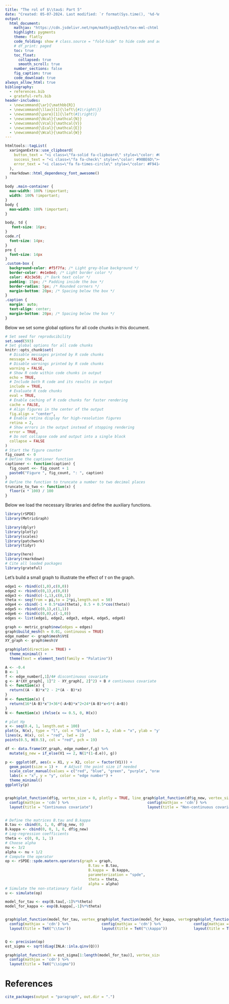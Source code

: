 ```yaml
---
title: "The rol of $\\tau$: Part 5"
date: "Created: 05-07-2024. Last modified: `r format(Sys.time(), '%d-%m-%Y.')`"
output:
  html_document:
    mathjax: "https://cdn.jsdelivr.net/npm/mathjax@3/es5/tex-mml-chtml.js"
    highlight: pygments
    theme: flatly
    code_folding: show # class.source = "fold-hide" to hide code and add a button to show it
    # df_print: paged
    toc: true
    toc_float:
      collapsed: true
      smooth_scroll: true
    number_sections: false
    fig_caption: true
    code_download: true
always_allow_html: true
bibliography: 
  - references.bib
  - grateful-refs.bib
header-includes:
  - \newcommand{\ar}{\mathbb{R}}
  - \newcommand{\llav}[1]{\left\{#1\right\}}
  - \newcommand{\pare}[1]{\left(#1\right)}
  - \newcommand{\Ncal}{\mathcal{N}}
  - \newcommand{\Vcal}{\mathcal{V}}
  - \newcommand{\Ecal}{\mathcal{E}}
  - \newcommand{\Wcal}{\mathcal{W}}
---
```


```r
htmltools::tagList(
  xaringanExtra::use_clipboard(
    button_text = "<i class=\"fa-solid fa-clipboard\" style=\"color: #00008B\"></i>",
    success_text = "<i class=\"fa fa-check\" style=\"color: #90BE6D\"></i>",
    error_text = "<i class=\"fa fa-times-circle\" style=\"color: #F94144\"></i>"
  ),
  rmarkdown::html_dependency_font_awesome()
)
```


```css
body .main-container {
  max-width: 100% !important;
  width: 100% !important;
}
body {
  max-width: 100% !important;
}

body, td {
   font-size: 16px;
}
code.r{
  font-size: 14px;
}
pre {
  font-size: 14px
}
.custom-box {
  background-color: #f5f7fa; /* Light grey-blue background */
  border-color: #e1e8ed; /* Light border color */
  color: #2c3e50; /* Dark text color */
  padding: 15px; /* Padding inside the box */
  border-radius: 5px; /* Rounded corners */
  margin-bottom: 20px; /* Spacing below the box */
}
.caption {
  margin: auto;
  text-align: center;
  margin-bottom: 20px; /* Spacing below the box */
}
```


Below we set some global options for all code chunks in this document.


```r
# Set seed for reproducibility
set.seed(593) 
# Set global options for all code chunks
knitr::opts_chunk$set(
  # Disable messages printed by R code chunks
  message = FALSE,    
  # Disable warnings printed by R code chunks
  warning = FALSE,    
  # Show R code within code chunks in output
  echo = TRUE,        
  # Include both R code and its results in output
  include = TRUE,     
  # Evaluate R code chunks
  eval = TRUE,       
  # Enable caching of R code chunks for faster rendering
  cache = FALSE,      
  # Align figures in the center of the output
  fig.align = "center",
  # Enable retina display for high-resolution figures
  retina = 2,
  # Show errors in the output instead of stopping rendering
  error = TRUE,
  # Do not collapse code and output into a single block
  collapse = FALSE
)
# Start the figure counter
fig_count <- 0
# Define the captioner function
captioner <- function(caption) {
  fig_count <<- fig_count + 1
  paste0("Figure ", fig_count, ": ", caption)
}
# Define the function to truncate a number to two decimal places
truncate_to_two <- function(x) {
  floor(x * 100) / 100
}
```


Below we load the necessary libraries and define the auxiliary functions.

```r
library(rSPDE)
library(MetricGraph)

library(dplyr)
library(plotly)
library(scales)
library(patchwork)
library(tidyr)

library(here)
library(rmarkdown)
# Cite all loaded packages
library(grateful)
```



Let's build a small graph to illustrate the effect of $\tau$ on the graph.

```r
edge1 <- rbind(c(1,0),c(0,0))
edge2 <- rbind(c(0,1),c(0,0))
edge3 <- rbind(c(-1,1),c(0,1))
theta <- seq(from = pi,to = 2*pi,length.out = 50)
edge4 <- cbind(-1 + 0.5*sin(theta), 0.5 + 0.5*cos(theta))
edge5 <- rbind(c(0,1),c(1,1))
edge6 <- rbind(c(0,0),c(-1,0))
edges <- list(edge1, edge2, edge3, edge4, edge5, edge6)
```

```r
graph <- metric_graph$new(edges = edges)
graph$build_mesh(h = 0.01, continuous = TRUE)
edge_number <- graph$mesh$VtE
XY_graph <- graph$mesh$V
```

```r
graph$plot(direction = TRUE) + 
  theme_minimal() + 
  theme(text = element_text(family = "Palatino"))
```


```r
A <- -0.4
B <- 1
f <- edge_number[,1]/4# discontinuous covariate
g <- A*(XY_graph[, 1]^2 - XY_graph[, 2]^2) + B # continuous covariate
h <- function(x) {
  return((A - B)*x^2 - 2*(A - B)*x)
}
H <- function(x) {
  return(16*(A-B)*x^3+36*(-A+B)*x^2+24*(A-B)*x+5*(-A+B))
}
N <- function(x) ifelse(x <= 0.5, 0, H(x))
```


```r
# plot Hp
x <- seq(0.4, 1, length.out = 100)
plot(x, N(x), type = "l", col = "blue", lwd = 2, xlab = "x", ylab = "y")
lines(x, H(x), col = "red", lwd = 2)
points(0.5, H(0.5), col = "red", pch = 19)
```


```r
df <- data.frame(XY_graph, edge_number,f,g) %>%
  mutate(g_new = if_else(V1 == 2, N(1*(1-d.e)), g))

p <- ggplot(df, aes(x = X1, y = X2, color = factor(V1))) +
  geom_point(size = 1) +   # Adjust the point size if needed
  scale_color_manual(values = c("red", "blue", "green", "purple", "orange", "skyblue")) +  # Custom colors
  labs(x = "x", y = "y", color = "edge number") +
  theme_minimal()
ggplotly(p)
```


:::: {style="display: grid; grid-template-columns: 450px 450px; grid-column-gap: 1px;"}

::: {}

```r
graph$plot_function(df$g, vertex_size = 0, plotly = TRUE, line_color = "blue", line_width = 3) %>%  
  config(mathjax = 'cdn') %>% 
  layout(title = "Continuous covariate")
```


:::

::: {}


```r
graph$plot_function(df$g_new, vertex_size = 0, plotly = TRUE, line_color = "blue", line_width = 3) %>%  
  config(mathjax = 'cdn') %>% 
  layout(title = "Non-continuous covariate but still Kirchhoff")
```


:::

::::


```r
# Define the matrices B.tau and B.kappa
B.tau <- cbind(0, 1, 0, df$g_new, 0)
B.kappa <- cbind(0, 0, 1, 0, df$g_new)
# Log-regression coefficients
theta <- c(0, 0, 1, 1) 
# Choose alpha
nu <- 3/2
alpha <- nu + 1/2
# Compute the operator
op <- rSPDE::spde.matern.operators(graph = graph,
                                      B.tau = B.tau,
                                      B.kappa =  B.kappa,
                                      parameterization = "spde",
                                      theta = theta,
                                      alpha = alpha)
# Simulate the non-stationary field
u <- simulate(op)

model_for_tau <- exp(B.tau[,-1]%*%theta)
model_for_kappa <- exp(B.kappa[,-1]%*%theta)
```



:::: {style="display: grid; grid-template-columns: 300px 300px 300px; grid-column-gap: 1px;"}

::: {}

```r
graph$plot_function(model_for_tau, vertex_size = 0, plotly = TRUE, line_color = "blue", line_width = 3) %>%  
  config(mathjax = 'cdn') %>% 
  layout(title = TeX("\\tau"))
```

:::

::: {}

```r
graph$plot_function(model_for_kappa, vertex_size = 0, plotly = TRUE, line_color = "red", line_width = 3) %>%  
  config(mathjax = 'cdn') %>% 
  layout(title = TeX("\\kappa"))
```


:::

::: {}

```r
graph$plot_function(X = u, vertex_size = 0, plotly = TRUE, line_color = "darkgreen", line_width = 3) %>%  
  config(mathjax = 'cdn') %>% 
  layout(title = TeX("u"))
```

:::

::::


```r
Q <- precision(op)
est_sigma <- sqrt(diag(INLA::inla.qinv(Q))) 
```

```r
graph$plot_function(X = est_sigma[1:length(model_for_tau)], vertex_size = 0, plotly = TRUE, line_color = "darkgreen", line_width = 3) %>%  
  config(mathjax = 'cdn') %>% 
  layout(title = TeX("\\sigma"))
```

# References

```r
cite_packages(output = "paragraph", out.dir = ".")
```

